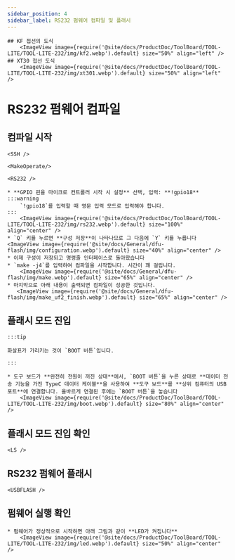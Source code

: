 ```yaml
---
sidebar_position: 4
sidebar_label: RS232 펌웨어 컴파일 및 플래시
---
```




    ## KF 접선의 도식
        <ImageView image={require('@site/docs/ProductDoc/ToolBoard/TOOL-LITE/TOOL-LITE-232/img/kf2.webp').default} size="50%" align="left" />
    ## XT30 접선 도식
        <ImageView image={require('@site/docs/ProductDoc/ToolBoard/TOOL-LITE/TOOL-LITE-232/img/xt301.webp').default} size="50%" align="left" /> 
# RS232 펌웨어 컴파일

## 컴파일 시작

    <SSH />

    <MakeOperate/>

    <RS232 />

    * **GPIO 핀을 마이크로 컨트롤러 시작 시 설정** 선택, 입력: **!gpio18**
    :::warning
        `!gpio18`를 입력할 때 영문 입력 모드로 입력해야 합니다.
    :::
        <ImageView image={require('@site/docs/ProductDoc/ToolBoard/TOOL-LITE/TOOL-LITE-232/img/rs232.webp').default} size="100%" align="center" />
    * `Q` 키를 누르면 **구성 저장**이 나타나므로 그 다음에 `Y` 키를 누릅니다
    <ImageView image={require('@site/docs/General/dfu-flash/img/configuration.webp').default} size="40%" align="center" />
    * 이제 구성이 저장되고 명령줄 인터페이스로 돌아왔습니다
    * `make -j4`를 입력하여 컴파일을 시작합니다. 시간이 꽤 걸립니다.
        <ImageView image={require('@site/docs/General/dfu-flash/img/make.webp').default} size="65%" align="center" />
    * 마지막으로 아래 내용이 출력되면 컴파일이 성공한 것입니다.
       <ImageView image={require('@site/docs/General/dfu-flash/img/make_uf2_finish.webp').default} size="65%" align="center" />




## 플래시 모드 진입

    :::tip

    화살표가 가리키는 것이 `BOOT 버튼`입니다.

    :::

    * 도구 보드가 **완전히 전원이 꺼진 상태**에서, `BOOT 버튼`을 누른 상태로 **데이터 전송 기능을 가진 TypeC 데이터 케이블**을 사용하여 **도구 보드**를 **상위 컴퓨터의 USB 포트**에 연결합니다. 올바르게 연결된 후에는 `BOOT 버튼`을 놓습니다
        <ImageView image={require('@site/docs/ProductDoc/ToolBoard/TOOL-LITE/TOOL-LITE-232/img/boot.webp').default} size="80%" align="center" />

## 플래시 모드 진입 확인

    <LS />


## RS232 펌웨어 플래시 
    
    <USBFLASH />
    


## 펌웨어 실행 확인

    * 펌웨어가 정상적으로 시작하면 아래 그림과 같이 **LED가 켜집니다**
        <ImageView image={require('@site/docs/ProductDoc/ToolBoard/TOOL-LITE/TOOL-LITE-232/img/led.webp').default} size="50%" align="center" />
